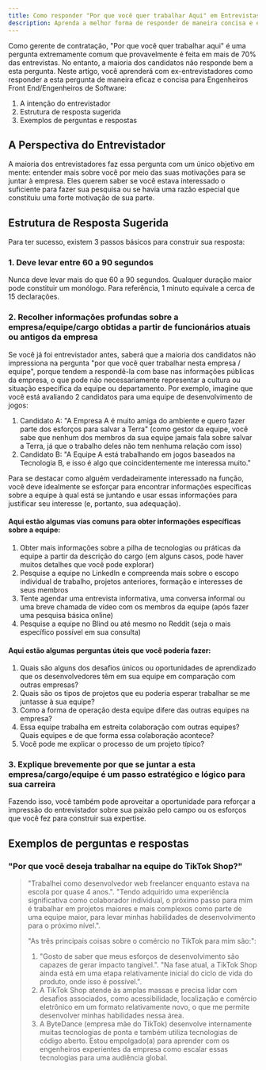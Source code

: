 ```yaml
---
title: Como responder "Por que você quer trabalhar Aqui" em Entrevistas comportamentais
description: Aprenda a melhor forma de responder de maneira concisa e eficaz às perguntas sobre a motivação da empresa, para desenvolvedores front-end, desenvolvedores web ou engenheiros de software. Escrito por ex-entrevistadores de grandes empresas de tecnologia.
---
```


Como gerente de contratação, "Por que você quer trabalhar aqui" é uma pergunta extremamente comum que provavelmente é feita em mais de 70% das entrevistas. No entanto, a maioria dos candidatos não responde bem a esta pergunta. Neste artigo, você aprenderá com ex-entrevistadores como responder a esta pergunta de maneira eficaz e concisa para Engenheiros Front End/Engenheiros de Software:

1.  A intenção do entrevistador
2.  Estrutura de resposta sugerida
3.  Exemplos de perguntas e respostas

## A Perspectiva do Entrevistador

A maioria dos entrevistadores faz essa pergunta com um único objetivo em mente: entender mais sobre você por meio das suas motivações para se juntar à empresa. Eles querem saber se você estava interessado o suficiente para fazer sua pesquisa ou se havia uma razão especial que constituiu uma forte motivação de sua parte.

## Estrutura de Resposta Sugerida

Para ter sucesso, existem 3 passos básicos para construir sua resposta:

### 1.  Deve levar entre 60 a 90 segundos

Nunca deve levar mais do que 60 a 90 segundos. Qualquer duração maior pode constituir um monólogo. Para referência, 1 minuto equivale a cerca de 15 declarações.

### 2.  Recolher informações profundas sobre a empresa/equipe/cargo obtidas a partir de funcionários atuais ou antigos da empresa

Se você já foi entrevistador antes, saberá que a maioria dos candidatos não impressiona na pergunta "por que você quer trabalhar nesta empresa / equipe", porque tendem a respondê-la com base nas informações públicas da empresa, o que pode não necessariamente representar a cultura ou situação específica da equipe ou departamento. Por exemplo, imagine que você está avaliando 2 candidatos para uma equipe de desenvolvimento de jogos:

1.  Candidato A: "A Empresa A é muito amiga do ambiente e quero fazer parte dos esforços para salvar a Terra" (como gestor da equipe, você sabe que nenhum dos membros da sua equipe jamais fala sobre salvar a Terra, já que o trabalho deles não tem nenhuma relação com isso)
2.  Candidato B: "A Equipe A está trabalhando em jogos baseados na Tecnologia B, e isso é algo que coincidentemente me interessa muito."

Para se destacar como alguém verdadeiramente interessado na função, você deve idealmente se esforçar para encontrar informações específicas sobre a equipe à qual está se juntando e usar essas informações para justificar seu interesse (e, portanto, sua adequação).

#### Aqui estão algumas vias comuns para obter informações específicas sobre a equipe:

1.  Obter mais informações sobre a pilha de tecnologias ou práticas da equipe a partir da descrição do cargo (em alguns casos, pode haver muitos detalhes que você pode explorar)
2.  Pesquise a equipe no LinkedIn e compreenda mais sobre o escopo individual de trabalho, projetos anteriores, formação e interesses de seus membros
3.  Tente agendar uma entrevista informativa, uma conversa informal ou uma breve chamada de vídeo com os membros da equipe (após fazer uma pesquisa básica online)
4.  Pesquise a equipe no Blind ou até mesmo no Reddit (seja o mais específico possível em sua consulta)

#### Aqui estão algumas perguntas úteis que você poderia fazer:

1.  Quais são alguns dos desafios únicos ou oportunidades de aprendizado que os desenvolvedores têm em sua equipe em comparação com outras empresas?
2.  Quais são os tipos de projetos que eu poderia esperar trabalhar se me juntasse à sua equipe?
3.  Como a forma de operação desta equipe difere das outras equipes na empresa?
4.  Essa equipe trabalha em estreita colaboração com outras equipes? Quais equipes e de que forma essa colaboração acontece?
5.  Você pode me explicar o processo de um projeto típico?

### 3.  Explique brevemente por que se juntar a esta empresa/cargo/equipe é um passo estratégico e lógico para sua carreira

Fazendo isso, você também pode aproveitar a oportunidade para reforçar a impressão do entrevistador sobre sua paixão pelo campo ou os esforços que você fez para construir sua expertise.

## Exemplos de perguntas e respostas

### "Por que você deseja trabalhar na equipe do TikTok Shop?"

> "Trabalhei como desenvolvedor web freelancer enquanto estava na escola por quase 4 anos.". "Tendo adquirido uma experiência significativa como colaborador individual, o próximo passo para mim é trabalhar em projetos maiores e mais complexos como parte de uma equipe maior, para levar minhas habilidades de desenvolvimento para o próximo nível.".
>
> "As três principais coisas sobre o comércio no TikTok para mim são:":
>
> 1.  "Gosto de saber que meus esforços de desenvolvimento são capazes de gerar impacto tangível.". "Na fase atual, a TikTok Shop ainda está em uma etapa relativamente inicial do ciclo de vida do produto, onde isso é possível.".
> 2.  A TikTok Shop atende às amplas massas e precisa lidar com desafios associados, como acessibilidade, localização e comércio eletrônico em um formato relativamente novo, o que me permite desenvolver minhas habilidades nessa área.
> 3.  A ByteDance (empresa mãe do TikTok) desenvolve internamente muitas tecnologias de ponta e também utiliza tecnologias de código aberto. Estou empolgado(a) para aprender com os engenheiros experientes da empresa como escalar essas tecnologias para uma audiência global.
